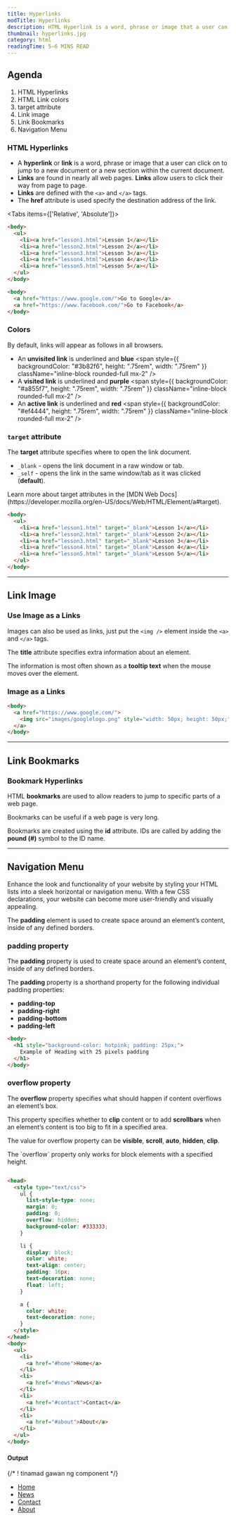 ```yaml
---
title: Hyperlinks
modTitle: Hyperlinks
description: HTML Hyperlink is a word, phrase or image that a user can click on to jump to a new document or a new section within the current document.
thumbnail: hyperlinks.jpg
category: html
readingTime: 5–6 MINS READ
---
```


## Agenda
1. HTML Hyperlinks
2. HTML Link colors
3. target attribute
4. Link image
5. Link Bookmarks
6. Navigation Menu

### HTML Hyperlinks
- A **hyperlink** or **link** is a word, phrase or image that a user can click on to jump to a new document or a new section within the current document.
- **Links** are found in nearly all web pages. **Links** allow users to click their way from page to page.
- **Links** are defined with the `<a>` and `</a>` tags.
- The **href** attribute is used specify the destination address of the link.

<Tabs items={['Relative', 'Absolute']}>
<Tab value="Relative">

```html
<body>
  <ul>
    <li><a href="lesson1.html">Lesson 1</a></li>
    <li><a href="lesson2.html">Lesson 2</a></li>
    <li><a href="lesson3.html">Lesson 3</a></li>
    <li><a href="lesson4.html">Lesson 4</a></li>
    <li><a href="lesson5.html">Lesson 5</a></li>
  </ul>
</body>
```

</Tab>
<Tab value="Absolute">

```html
<body>
  <a href="https://www.google.com/">Go to Google</a>
  <a href="https://www.facebook.com/">Go to Facebook</a>
</body>
```

</Tab>
</Tabs>

### Colors
By default, links will appear as follows in all browsers.
  - An **unvisited link** is underlined and **blue** <span style={{ backgroundColor: "#3b82f6", height: ".75rem", width: ".75rem" }} className="inline-block rounded-full mx-2" />
  - A **visited link** is underlined and **purple** <span style={{ backgroundColor: "#a855f7", height: ".75rem", width: ".75rem" }} className="inline-block rounded-full mx-2" />
  - An **active link** is underlined and **red** <span style={{ backgroundColor: "#ef4444", height: ".75rem", width: ".75rem" }} className="inline-block rounded-full mx-2" />

### `target` attribute
The **target** attribute specifies where to open the link document.
  - `_blank` - opens the link document in a raw window or tab.
  - `_self` - opens the link in the same window/tab as it was clicked (**default**).

<Callout>
Learn more about target attributes in the [MDN Web Docs](https://developer.mozilla.org/en-US/docs/Web/HTML/Element/a#target).
</Callout>

```html
<body>
  <ul>
    <li><a href="lesson1.html" target="_blank">Lesson 1</a></li>
    <li><a href="lesson2.html" target="_blank">Lesson 2</a></li>
    <li><a href="lesson3.html" target="_blank">Lesson 3</a></li>
    <li><a href="lesson4.html" target="_blank">Lesson 4</a></li>
    <li><a href="lesson5.html" target="_blank">Lesson 5</a></li>
  </ul>
</body>
```

-----

## Link Image

### Use Image as a Links

Images can also be used as links, just put the `<img />` element inside the `<a>` and `</a>` tags.

The **title** attribute specifies extra information about an element.

The information is most often shown as a **tooltip text** when the mouse moves over the element.

### Image as a Links

```html
<body>
  <a href="https://www.google.com/">
    <img src="images/googlelogo.png" style="width: 50px; height: 50px;" />
  </a>
</body>
```

-----

## Link Bookmarks

### Bookmark Hyperlinks

HTML **bookmarks** are used to allow readers to jump to specific parts of a web page.

Bookmarks can be useful if a web page is very long.

Bookmarks are created using the **id** attribute. IDs are called by adding the **pound (#)** symbol to the ID name.

-----

## Navigation Menu

Enhance the look and functionality of your website by styling your HTML lists into a sleek horizontal or navigation menu. With a few CSS declarations, your website can become more user-friendly and visually appealing.

The **padding** element is used to create space around an element’s content, inside of any defined borders.

### padding property

The **padding** property is used to create space around an element’s content, inside of any defined borders.

The **padding** property is a shorthand property for the following individual padding properties:
  - **padding-top**
  - **padding-right**
  - **padding-bottom**
  - **padding-left**

```html
<body>
  <h1 style="background-color: hotpink; padding: 25px;">
    Example of Heading with 25 pixels padding
  </h1>
</body>
```

### overflow property

The **overflow** property specifies what should happen if content overflows an element’s box.

This property specifies whether to **clip** content or to add **scrollbars** when an element’s content is too big to fit in a specified area.

The value for overflow property can be **visible**, **scroll**, **auto**, **hidden**, **clip**.

<Callout type="warn">
The `overflow` property only works for block elements with a specified height.
</Callout>

```html

<head>
  <style type="text/css">
    ul {
      list-style-type: none; 
      margin: 0; 
      padding: 0; 
      overflow: hidden; 
      background-color: #333333;
    }

    li {
      display: block; 
      color: white; 
      text-align: center; 
      padding: 16px; 
      text-decoration: none; 
      float: left;
    }

    a {
      color: white; 
      text-decoration: none;
    }
  </style>
</head>
<body>
  <ul>
    <li>
      <a href="#home">Home</a>
    </li>
    <li>
      <a href="#news">News</a>
    </li>
    <li>
      <a href="#contact">Contact</a>
    </li>
    <li>
      <a href="#about">About</a>
    </li>
  </ul>
</body>
```

#### Output
{/* ! tinamad gawan ng component */}
<ul style={{listStyleType: "none", margin: "1rem 0 0 0", padding: 0, overflow: "hidden", backgroundColor: "#333333"}}>
  <li style={{display: "block", color: "white", textAlign: "center", padding: "16px", margin: 0, textDecoration: "none", float: "left"}}>
    <a href="#home" style={{color: "white", textDecoration: "none"}}>Home</a>
  </li>
  <li style={{display: "block", color: "white", textAlign: "center", padding: "16px", margin: 0, textDecoration: "none", float: "left"}}>
    <a href="#news" style={{color: "white", textDecoration: "none"}}>News</a>
  </li>
  <li style={{display: "block", color: "white", textAlign: "center", padding: "16px", margin: 0, textDecoration: "none", float: "left"}}>
    <a href="#contact" style={{color: "white", textDecoration: "none"}}>Contact</a>
  </li>
  <li style={{display: "block", color: "white", textAlign: "center", padding: "16px", margin: 0, textDecoration: "none", float: "left"}}>
    <a href="#about" style={{color: "white", textDecoration: "none"}}>About</a>
  </li>
</ul>

